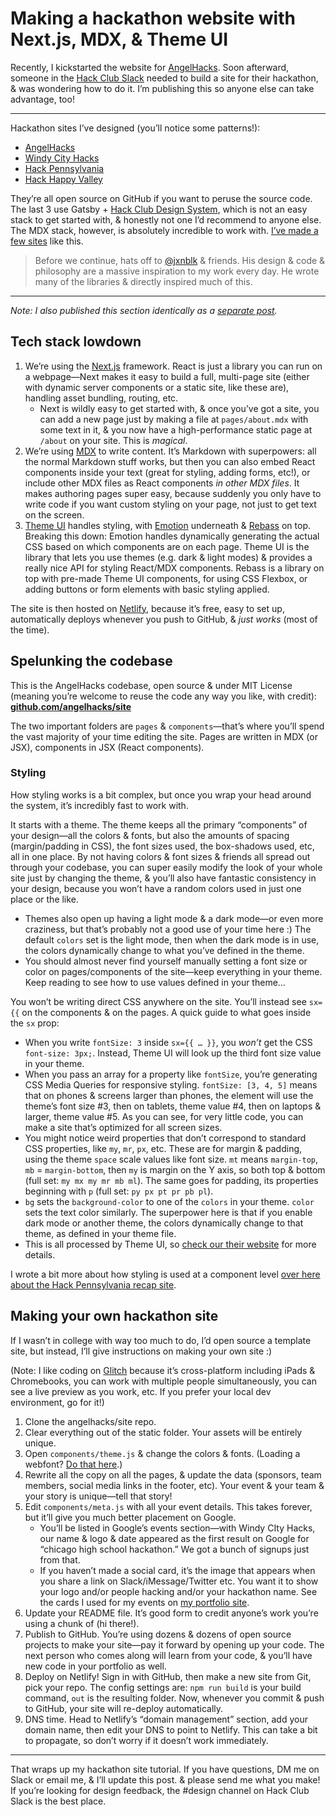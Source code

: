 
# Making a hackathon website with Next.js, MDX, & Theme UI

Recently, I kickstarted the website for [AngelHacks](https://angelhacks.org). Soon afterward, someone in the [Hack Club Slack](https://hackclub.com/community/) needed to build a site for their hackathon, & was wondering how to do it. I’m publishing this so anyone else can take advantage, too!

***

Hackathon sites I’ve designed (you’ll notice some patterns!):

<LinkList>

- [AngelHacks](https://angelhacks.org)
- [Windy City Hacks](https://2019.windyhacks.com)
- [Hack Pennsylvania](https://2019.hackpenn.com)
- [Hack Happy Valley](https://hackhappyvalley.com)

</LinkList>

They’re all open source on GitHub if you want to peruse the source code. The last 3 use Gatsby + [Hack Club Design System](https://design.hackclub.com), which is not an easy stack to get started with, & honestly not one I’d recommend to anyone else. The MDX stack, however, is absolutely incredible to work with. [I’ve made a few sites](https://notebook.lachlanjc.me/2019-09-06_my_websites_look_the_same/) like this.

> Before we continue, hats off to [@jxnblk](https://jxnblk.com) & friends. His design & code & philosophy are a massive inspiration to my work every day. He wrote many of the libraries & directly inspired much of this.

***

*Note: I also published this section identically as a [separate post](https://notebook.lachlanjc.me/2019-09-06_explaining_next_mdx_theme_ui/).*

## Tech stack lowdown

1. We’re using the [Next.js](https://nextjs.org/) framework. React is just a library you can run on a webpage—Next makes it easy to build a full, multi-page site (either with dynamic server components or a static site, like these are), handling asset bundling, routing, etc.
	  - Next is wildly easy to get started with, & once you’ve got a site, you can add a new page just by making a file at `pages/about.mdx` with some text in it, & you now have a high-performance static page at `/about` on your site. This is *magical*.
2. We’re using [MDX](https://mdxjs.com) to write content. It’s Markdown with superpowers: all the normal Markdown stuff works, but then you can also embed React components inside your text (great for styling, adding forms, etc!), or include other MDX files as React components *in other MDX files*. It makes authoring pages super easy, because suddenly you only have to write code if you want custom styling on your page, not just to get text on the screen.
3. [Theme UI](https://theme-ui.com) handles styling, with [Emotion](https://emotion.sh) underneath & [Rebass](https://rebassjs.org) on top. Breaking this down: Emotion handles dynamically generating the actual CSS based on which components are on each page. Theme UI is the library that lets you use themes (e.g. dark & light modes) & provides a really nice API for styling React/MDX components. Rebass is a library on top with pre-made Theme UI components, for using CSS Flexbox, or adding buttons or form elements with basic styling applied.

The site is then hosted on [Netlify](https://netlify.com), because it’s free, easy to set up, automatically deploys whenever you push to GitHub, & *just works* (most of the time).

## Spelunking the codebase

This is the AngelHacks codebase, open source & under MIT License (meaning you’re welcome to reuse the code any way you like, with credit): [**github.com/angelhacks/site**](https://github.com/angelhacks/site)

The two important folders are `pages` & `components`—that’s where you’ll spend the vast majority of your time editing the site. Pages are written in MDX (or JSX), components in JSX (React components).

### Styling

How styling works is a bit complex, but once you wrap your head around the system, it’s incredibly fast to work with.

It starts with a theme. The theme keeps all the primary “components” of your design—all the colors & fonts, but also the amounts of spacing (margin/padding in CSS), the font sizes used, the box-shadows used, etc, all in one place. By not having colors & font sizes & friends all spread out through your codebase, you can super easily modify the look of your whole site just by changing the theme, & you’ll also have fantastic consistency in your design, because you won’t have a random colors used in just one place or the like.

- Themes also open up having a light mode & a dark mode—or even more craziness, but that’s probably not a good use of your time here :) The default `colors` set is the light mode, then when the dark mode is in use, the colors dynamically change to what you’ve defined in the theme.
- You should almost never find yourself manually setting a font size or color on pages/components of the site—keep everything in your theme. Keep reading to see how to use values defined in your theme…

You won’t be writing direct CSS anywhere on the site. You’ll instead see `sx={{` on the components & on the pages. A quick guide to what goes inside the `sx` prop:

- When you write `fontSize: 3` inside `sx={{ … }}`, you *won’t* get the CSS `font-size: 3px;`. Instead, Theme UI will look up the third font size value in your theme.
- When you pass an array for a property like `fontSize`, you’re generating CSS Media Queries for responsive styling. `fontSize: [3, 4, 5]` means that on phones & screens larger than phones, the element will use the theme’s font size #3, then on tablets, theme value #4, then on laptops & larger, theme value #5. As you can see, for very little code, you can make a site that’s optimized for all screen sizes.
- You might notice weird properties that don’t correspond to standard CSS properties, like `my`, `mr`, `px`, etc. These are for margin & padding, using the theme `space` scale values like font size. `mt` means `margin-top`, `mb` = `margin-bottom`, then `my` is margin on the Y axis, so both top & bottom (full set: `my mx my mr mb ml`). The same goes for padding, its properties beginning with `p` (full set: `py px pt pr pb pl`).
- `bg` sets the `background-color` to one of the `colors` in your theme. `color` sets the text color similarly. The superpower here is that if you enable dark mode or another theme, the colors dynamically change to that theme, as defined in your theme file.
- This is all processed by Theme UI, so [check our their website](https://theme-ui.com) for more details.

I wrote a bit more about how styling is used at a component level [over here about the Hack Pennsylvania recap site](https://notebook.lachlanjc.me/2019-08-15_hack_penn_site/).

## Making your own hackathon site

If I wasn’t in college with way too much to do, I’d open source a template site, but instead, I’ll give instructions on making your own site :)

(Note: I like coding on [Glitch](https://glitch.com) because it’s cross-platform including iPads & Chromebooks, you can work with multiple people simultaneously, you can see a live preview as you work, etc. If you prefer your local dev environment, go for it!)

1. Clone the angelhacks/site repo.
2. Clear everything out of the static folder. Your assets will be entirely unique.
3. Open `components/theme.js` & change the colors & fonts. (Loading a webfont? [Do that here](https://github.com/angelhacks/site/blob/master/pages/_app.js#L28).)
4. Rewrite all the copy on all the pages, & update the data (sponsors, team members, social media links in the footer, etc). Your event & your team & your story is unique—tell that story!
5. Edit `components/meta.js` with all your event details. This takes forever, but it’ll give you much better placement on Google.
    - You’ll be listed in Google’s events section—with Windy CIty Hacks, our name & logo & date appeared as the first result on Google for “chicago high school hackathon.” We got a bunch of signups just from that.
    - If you haven’t made a social card, it’s the image that appears when you share a link on Slack/iMessage/Twitter etc. You want it to show your logo and/or people hacking and/or your hackathon name. See the cards I used for my events on [my portfolio site](https://lachlanjc.me).
7. Update your README file. It’s good form to credit anyone’s work you’re using a chunk of (hi there!).
8. Publish to GitHub. You’re using dozens & dozens of open source projects to make your site—pay it forward by opening up your code. The next person who comes along will learn from your code, & you’ll have new code in your portfolio as well.
9. Deploy on Netlify! Sign in with GitHub, then make a new site from Git, pick your repo. The config settings are: `npm run build` is your build command, `out` is the resulting folder. Now, whenever you commit & push to GitHub, your site will re-deploy automatically.
10. DNS time. Head to Netlify’s “domain management” section, add your domain name, then edit your DNS to point to Netlify. This can take a bit to propagate, so don’t worry if it doesn’t work immediately.

***

That wraps up my hackathon site tutorial. If you have questions, DM me on Slack or email me, & I’ll update this post. & please send me what you make! If you’re looking for design feedback, the #design channel on Hack Club Slack is the best place.
